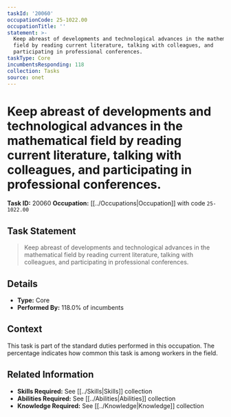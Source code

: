 ```yaml
---
taskId: '20060'
occupationCode: 25-1022.00
occupationTitle: ''
statement: >-
  Keep abreast of developments and technological advances in the mathematical
  field by reading current literature, talking with colleagues, and
  participating in professional conferences.
taskType: Core
incumbentsResponding: 118
collection: Tasks
source: onet
---
```

# Keep abreast of developments and technological advances in the mathematical field by reading current literature, talking with colleagues, and participating in professional conferences.

**Task ID:** 20060
**Occupation:** [[../Occupations|Occupation]] with code `25-1022.00`

## Task Statement

> Keep abreast of developments and technological advances in the mathematical field by reading current literature, talking with colleagues, and participating in professional conferences.

## Details

- **Type:** Core
- **Performed By:** 118.0% of incumbents

## Context

This task is part of the standard duties performed in this occupation. The percentage indicates how common this task is among workers in the field.

## Related Information

- **Skills Required:** See [[../Skills|Skills]] collection
- **Abilities Required:** See [[../Abilities|Abilities]] collection
- **Knowledge Required:** See [[../Knowledge|Knowledge]] collection
